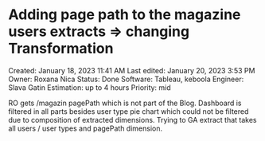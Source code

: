 # Adding page path to the magazine users extracts ⇒ changing Transformation

Created: January 18, 2023 11:41 AM
Last edited: January 20, 2023 3:53 PM
Owner: Roxana Nica
Status: Done
Software: Tableau, keboola
Engineer: Slava Gatin
Estimation: up to 4 hours
Priority: mid

RO gets /magazin pagePath which is not part of the Blog. Dashboard is filtered in all parts besides user type pie chart which could not be filtered due to composition of extracted dimensions. Trying to GA extract that takes all users / user types and pagePath dimension.